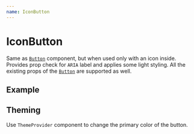 ```yaml
---
name: IconButton
---
```



# IconButton

Same as [`Button`](/components/Button) component, but when used only with an icon inside. Provides prop check for `ARIA` label and applies some light styling. All the existing props of the [`Button`](/components/Button) are supported as well.

## Example

<Playground>
  <Flex flow="column" gap="lg" css={{ py: '$8', bc: '$surface' }}>
    <Flex gap="md" css={{ px: '$10' }}>
      <IconButton label="Move right" size="xs" variant="primary">
        <Icon as={ArrowNarrowRightIcon} size="sm" />
      </IconButton>
      <IconButton label="Move right" size="xs" variant="outline">
        <Icon as={ArrowNarrowRightIcon} size="sm" />
      </IconButton>
      <IconButton label="Move right" size="xs" variant="secondary">
        <Icon as={ArrowNarrowRightIcon} size="sm" />
      </IconButton>
      <IconButton label="Move right" size="xs" variant="flat">
        <Icon as={ArrowNarrowRightIcon} size="sm" />
      </IconButton>
      <IconButton label="Move right" size="xs" variant="link">
        <Icon as={ArrowNarrowRightIcon} size="sm" />
      </IconButton>
    </Flex>
    <Flex gap="md" css={{ px: '$10' }}>
      <IconButton label="Move right" size="sm" variant="primary">
        <Icon as={ArrowNarrowRightIcon} />
      </IconButton>
      <IconButton label="Move right" size="sm" variant="outline">
        <Icon as={ArrowNarrowRightIcon} />
      </IconButton>
      <IconButton label="Move right" size="sm" variant="secondary">
        <Icon as={ArrowNarrowRightIcon} />
      </IconButton>
      <IconButton label="Move right" size="sm" variant="flat">
        <Icon as={ArrowNarrowRightIcon} />
      </IconButton>
      <IconButton label="Move right" size="sm" variant="link">
        <Icon as={ArrowNarrowRightIcon} />
      </IconButton>
    </Flex>
    <Flex gap="md" css={{ px: '$10' }}>
      <IconButton label="Move right" size="md" variant="primary">
        <Icon as={ArrowNarrowRightIcon} />
      </IconButton>
      <IconButton label="Move right" size="md" variant="outline">
        <Icon as={ArrowNarrowRightIcon} />
      </IconButton>
      <IconButton label="Move right" size="md" variant="secondary">
        <Icon as={ArrowNarrowRightIcon} />
      </IconButton>
      <IconButton label="Move right" size="md" variant="flat">
        <Icon as={ArrowNarrowRightIcon} />
      </IconButton>
      <IconButton label="Move right" size="md" variant="link">
        <Icon as={ArrowNarrowRightIcon} />
      </IconButton>
    </Flex>
    <Flex gap="md" css={{ px: '$10' }}>
      <IconButton label="Move right" size="lg" variant="primary">
        <Icon as={ArrowNarrowRightIcon} />
      </IconButton>
      <IconButton label="Move right" size="lg" variant="outline">
        <Icon as={ArrowNarrowRightIcon} />
      </IconButton>
      <IconButton label="Move right" size="lg" variant="secondary">
        <Icon as={ArrowNarrowRightIcon} />
      </IconButton>
      <IconButton label="Move right" size="lg" variant="flat">
        <Icon as={ArrowNarrowRightIcon} />
      </IconButton>
      <IconButton label="Move right" size="lg" variant="link">
        <Icon as={ArrowNarrowRightIcon} />
      </IconButton>
    </Flex>
  </Flex>
</Playground>

## Theming

Use `ThemeProvider` component to change the primary color of the button.

<Playground>
  <ThemeProvider theme="purple">
    <Flex flow="column" gap="xl" css={{ py: '$8', bc: '$surface' }}>
      <Flex gap="md" css={{ px: '$10' }}>
        <IconButton label="Move right" variant="primary">
          <Icon as={ArrowNarrowRightIcon} />
        </IconButton>
        <IconButton label="Move right" disabled variant="primary">
          <Icon as={ArrowNarrowRightIcon} />
        </IconButton>
      </Flex>
      <Flex gap="md" css={{ px: '$10' }}>
        <IconButton label="Move right" variant="secondary">
          <Icon as={ArrowNarrowRightIcon} />
        </IconButton>
        <IconButton label="Move right" variant="secondary" disabled>
          <Icon as={ArrowNarrowRightIcon} />
        </IconButton>
      </Flex>
      <Flex gap="md" css={{ px: '$10' }}>
        <IconButton label="Move right" variant="flat">
          <Icon as={ArrowNarrowRightIcon} />
        </IconButton>
        <IconButton label="Move right" variant="flat" disabled>
          <Icon as={ArrowNarrowRightIcon} />
        </IconButton>
      </Flex>
      <Flex gap="md" css={{ px: '$10' }}>
        <IconButton label="Move right" variant="link">
          <Icon as={ArrowNarrowRightIcon} />
        </IconButton>
        <IconButton label="Move right" variant="link" disabled>
          <Icon as={ArrowNarrowRightIcon} />
        </IconButton>
      </Flex>
    </Flex>
  </ThemeProvider>
</Playground>
